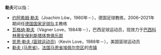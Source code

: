 '''勒夫'''可以指：

*[[约阿希姆·勒夫|约阿希姆·勒夫]]（Joachim Löw，1960年－），德国足球教练，2006–2021年期间任[[德国国家足球队|德国国家足球队]]主教练
*[[瓦格纳·勒夫|瓦格纳·勒夫]]（Vágner Love，1984年－），巴西足球运动员，现效力于[[巴西|巴西]][[科林蒂安保利斯塔體育會|科林蒂安保利斯塔体育俱乐部]]
*[[凯恩·勒夫_(篮球运动员)|凯恩·勒夫 (篮球运动员)]]（Kevin Love，1988年－），美国篮球运动员
*[[勒夫_(马恩省)|勒夫 (马恩省)]]，[[法国|法国]][[马恩省|马恩省]][[埃佩尔奈区|埃佩尔奈区]]的[[市镇_(法国)|市镇]]

{{disambig|Cat=二字人名消歧义}}